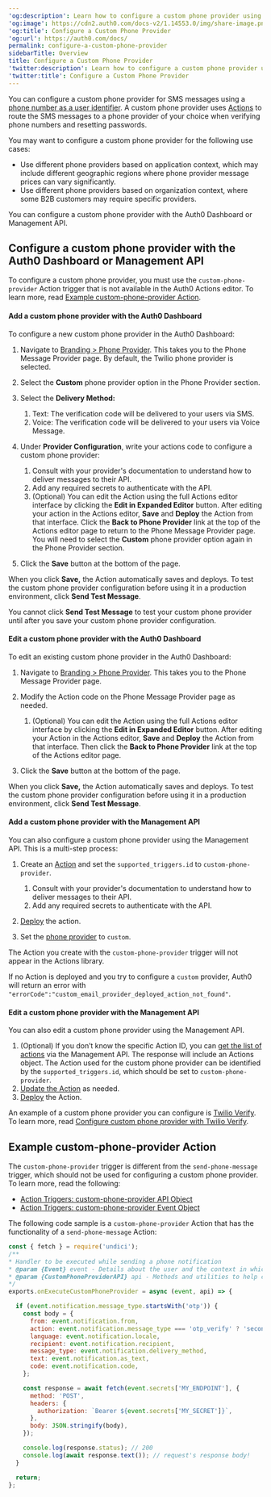 ---
'og:description': Learn how to configure a custom phone provider using Actions
'og:image': https://cdn2.auth0.com/docs-v2/1.14553.0/img/share-image.png
'og:title': Configure a Custom Phone Provider
'og:url': https://auth0.com/docs/
permalink: configure-a-custom-phone-provider
sidebarTitle: Overview
title: Configure a Custom Phone Provider
'twitter:description': Learn how to configure a custom phone provider using Actions
'twitter:title': Configure a Custom Phone Provider
---
You can configure a custom phone provider for SMS messages using a [phone number as a user identifier](/docs/authenticate/database-connections/activate-and-configure-attributes-for-flexible-identifiers). A custom phone provider uses [Actions](/docs/customize/actions/actions-overview) to route the SMS messages to a phone provider of your choice when verifying phone numbers and resetting passwords.

You may want to configure a custom phone provider for the following use cases:

* Use different phone providers based on application context, which may include different geographic regions where phone provider message prices can vary significantly.
* Use different phone providers based on organization context, where some B2B customers may require specific providers.

You can configure a custom phone provider with the <Tooltip tip="Auth0 Dashboard: Auth0's main product to configure your services." cta="View Glossary" href="/docs/glossary?term=Auth0+Dashboard">Auth0 Dashboard</Tooltip> or <Tooltip tip="Auth0 Dashboard: Auth0's main product to configure your services." cta="View Glossary" href="/docs/glossary?term=Management+API">Management API</Tooltip>.

## Configure a custom phone provider with the Auth0 Dashboard or Management API

To configure a custom phone provider, you must use the `custom-phone-provider` Action trigger that is not available in the Auth0 Actions editor. To learn more, read [Example custom-phone-provider Action](#example-custom-phone-provider-action).

<Tabs><Tab title="Auth0 Dashboard">

#### Add a custom phone provider with the Auth0 Dashboard

To configure a new custom phone provider in the Auth0 Dashboard:

1. Navigate to [Branding > Phone Provider](https://manage.auth0.com/dashboard/#/phone/templates/phone/provider). This takes you to the Phone Message Provider page. By default, the Twilio phone provider is selected.
2. Select the **Custom** phone provider option in the Phone Provider section.
3. Select the **Delivery Method:**

   1. Text: The verification code will be delivered to your users via SMS.
   2. Voice: The verification code will be delivered to your users via Voice Message.
4. Under **Provider Configuration**, write your actions code to configure a custom phone provider:

   1. Consult with your provider's documentation to understand how to deliver messages to their API.
   2. Add any required secrets to authenticate with the API.
   3. (Optional) You can edit the Action using the full Actions editor interface by clicking the **Edit in Expanded Editor** button. After editing your action in the Actions editor, **Save** and **Deploy** the Action from that interface. Click the **Back to Phone Provider** link at the top of the Actions editor page to return to the Phone Message Provider page. You will need to select the **Custom** phone provider option again in the Phone Provider section.
5. Click the **Save** button at the bottom of the page.

When you click **Save,** the Action automatically saves and deploys. To test the custom phone provider configuration before using it in a production environment, click **Send Test Message**.

<Callout icon="file-lines" color="#0EA5E9" iconType="regular">

You cannot click **Send Test Message** to test your custom phone provider until after you save your custom phone provider configuration.

</Callout>

#### Edit a custom phone provider with the Auth0 Dashboard

To edit an existing custom phone provider in the Auth0 Dashboard:

1. Navigate to [Branding > Phone Provider](https://manage.auth0.com/dashboard/#/phone/templates/phone/provider). This takes you to the Phone Message Provider page.
2. Modify the Action code on the Phone Message Provider page as needed.

   1. (Optional) You can edit the Action using the full Actions editor interface by clicking the **Edit in Expanded Editor** button. After editing your Action in the Actions editor, **Save** and **Deploy** the Action from that interface. Then click the **Back to Phone Provider** link at the top of the Actions editor page.
3. Click the **Save** button at the bottom of the page.

When you click **Save,** the Action automatically saves and deploys. To test the custom phone provider configuration before using it in a production environment, click **Send Test Message**.

</Tab><Tab title="Management API">

#### Add a custom phone provider with the Management API

You can also configure a custom phone provider using the Management API. This is a multi-step process:

1. Create an [Action](https://auth0.com/docs/api/management/v2/actions/post-action) and set the `supported_triggers.id` to `custom-phone-provider`.

   1. Consult with your provider's documentation to understand how to deliver messages to their API.
   2. Add any required secrets to authenticate with the API.
2. [Deploy](https://auth0.com/docs/api/management/v2/actions/post-deploy-action) the action.
3. Set the [phone provider](https://auth0.com/docs/api/management/v2/branding/create-phone-provider) to `custom`.

<Callout icon="file-lines" color="#0EA5E9" iconType="regular">

The Action you create with the `custom-phone-provider` trigger will not appear in the Actions library.

</Callout>

<Callout icon="file-lines" color="#0EA5E9" iconType="regular">

If no Action is deployed and you try to configure a `custom` provider, Auth0 will return an error with `"errorCode":"custom_email_provider_deployed_action_not_found"`.

</Callout>

#### Edit a custom phone provider with the Management API

You can also edit a custom phone provider using the Management API.

1. (Optional) If you don’t know the specific Action ID, you can [get the list of actions](https://auth0.com/docs/api/management/v2/actions/get-actions) via the Management API. The response will include an Actions object. The Action used for the custom phone provider can be identified by the `supported_triggers.id`, which should be set to `custom-phone-provider`.
2. [Update the Action](https://auth0.com/docs/api/management/v2/actions/patch-action) as needed.
3. [Deploy](https://auth0.com/docs/api/management/v2/actions/post-deploy-action) the Action.

</Tab></Tabs>

An example of a custom phone provider you can configure is [Twilio Verify](https://www.twilio.com/docs/verify). To learn more, read [Configure custom phone provider with Twilio Verify](/docs/customize/phone-messages/configure-phone-messaging-providers/configure-a-custom-phone-provider/configure-a-custom-phone-provider-with-twilio-verify).

## Example custom-phone-provider Action

The `custom-phone-provider` trigger is different from the `send-phone-message` trigger, which should not be used for configuring a custom phone provider. To learn more, read the following:

* [Action Triggers: custom-phone-provider API Object](/docs/customize/phone-messages/configure-phone-messaging-providers/configure-a-custom-phone-provider/action-triggers-custom-phone-provider-api-object)
* [Action Triggers: custom-phone-provider Event Object](/docs/customize/phone-messages/configure-phone-messaging-providers/configure-a-custom-phone-provider/actions-triggers-custom-phone-provider-event-object)

The following code sample is a `custom-phone-provider` Action that has the functionality of a `send-phone-message` Action:

```javascript lines expandable
const { fetch } = require('undici');
/**
* Handler to be executed while sending a phone notification
* @param {Event} event - Details about the user and the context in which they are logging in.
* @param {CustomPhoneProviderAPI} api - Methods and utilities to help change the behavior of sending a phone notification.
*/
exports.onExecuteCustomPhoneProvider = async (event, api) => {

  if (event.notification.message_type.startsWith('otp')) {
    const body = {
      from: event.notification.from,
      action: event.notification.message_type === 'otp_verify' ? 'second-factor-authenticator' : 'enrollment',
      language: event.notification.locale,
      recipient: event.notification.recipient,
      message_type: event.notification.delivery_method,
      text: event.notification.as_text,
      code: event.notification.code,
    };

    const response = await fetch(event.secrets['MY_ENDPOINT'], {
      method: 'POST',
      headers: {
        authorization: `Bearer ${event.secrets['MY_SECRET']}`,
      },
      body: JSON.stringify(body),
    });

    console.log(response.status); // 200
    console.log(await response.text()); // request's response body!
  }

  return;
};
```



